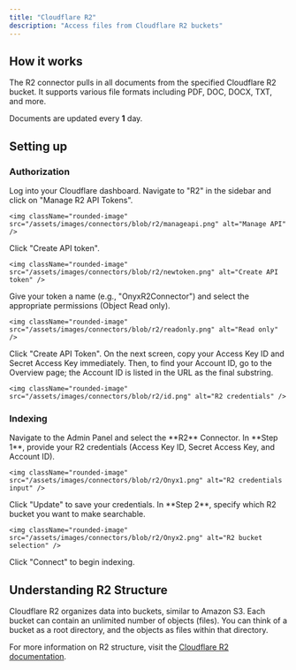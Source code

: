 ```yaml
---
title: "Cloudflare R2"
description: "Access files from Cloudflare R2 buckets"
---
```


## How it works

The R2 connector pulls in all documents from the specified Cloudflare R2 bucket.
It supports various file formats including PDF, DOC, DOCX, TXT, and more.

Documents are updated every **1** day.

## Setting up

### Authorization

<Steps>
  <Step title="Open R2 dashboard">
    Log into your Cloudflare dashboard. Navigate to "R2" in the sidebar and click on "Manage R2 API Tokens".

    <img className="rounded-image" src="/assets/images/connectors/blob/r2/manageapi.png" alt="Manage API" />
  </Step>

  <Step title="Create API token">
    Click "Create API token".

    <img className="rounded-image" src="/assets/images/connectors/blob/r2/newtoken.png" alt="Create API token" />
  </Step>

  <Step title="Set permissions">
    Give your token a name (e.g., "OnyxR2Connector") and select the appropriate permissions (Object Read only).

    <img className="rounded-image" src="/assets/images/connectors/blob/r2/readonly.png" alt="Read only" />
  </Step>

  <Step title="Copy keys and Account ID">
    Click "Create API Token". On the next screen, copy your Access Key ID and Secret Access Key immediately. Then,
    to find your Account ID, go to the Overview page; the Account ID is listed in the URL as the final substring.

    <img className="rounded-image" src="/assets/images/connectors/blob/r2/id.png" alt="R2 credentials" />
  </Step>
</Steps>

### Indexing

<Steps>
  <Step title="Open R2 connector">
    Navigate to the Admin Panel and select the **R2** Connector.
  </Step>

  <Step title="Enter credentials">
    In **Step 1**, provide your R2 credentials (Access Key ID, Secret Access Key, and Account ID).

    <img className="rounded-image" src="/assets/images/connectors/blob/r2/Onyx1.png" alt="R2 credentials input" />
  </Step>

  <Step title="Save credentials">
    Click "Update" to save your credentials.
  </Step>

  <Step title="Select bucket">
    In **Step 2**, specify which R2 bucket you want to make searchable.

    <img className="rounded-image" src="/assets/images/connectors/blob/r2/Onyx2.png" alt="R2 bucket selection" />
  </Step>

  <Step title="Start indexing">
    Click "Connect" to begin indexing.
  </Step>
</Steps>

## Understanding R2 Structure

Cloudflare R2 organizes data into buckets, similar to Amazon S3.
Each bucket can contain an unlimited number of objects (files). You can think of a bucket as a root directory,
and the objects as files within that directory.

For more information on R2 structure, visit the [Cloudflare R2 documentation](https://developers.cloudflare.com/r2/).
